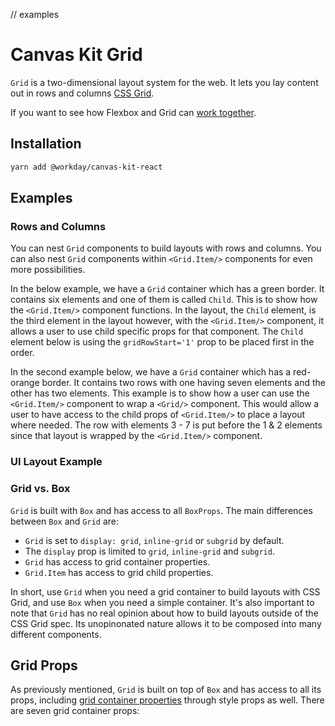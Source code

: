 
// examples

<Meta title="Components/Containers/Layout/Grid" component={Grid} />

# Canvas Kit Grid

`Grid` is a two-dimensional layout system for the web. It lets you lay content out in rows and
columns [CSS Grid](https://developer.mozilla.org/en-US/docs/Learn/CSS/CSS_layout/Grids).

If you want to see how Flexbox and Grid can
[work together](https://css-tricks.com/css-grid-replace-flexbox/).

## Installation

```sh
yarn add @workday/canvas-kit-react
```

## Examples

### Rows and Columns

You can nest `Grid` components to build layouts with rows and columns. You can also nest `Grid`
components within `<Grid.Item/>` components for even more possibilities.

In the below example, we have a `Grid` container which has a green border. It contains six elements
and one of them is called `Child`. This is to show how the `<Grid.Item/>` component functions. In
the layout, the `Child` element, is the third element in the layout however, with the `<Grid.Item/>`
component, it allows a user to use child specific props for that component. The `Child` element
below is using the `gridRowStart='1'` prop to be placed first in the order.

In the second example below, we have a `Grid` container which has a red-orange border. It contains
two rows with one having seven elements and the other has two elements. This example is to show how
a user can use the `<Grid.Item/>` component to wrap a `<Grid/>` component. This would allow a user
to have access to the child props of `<Grid.Item/>` to place a layout where needed. The row with
elements 3 - 7 is put before the 1 & 2 elements since that layout is wrapped by the `<Grid.Item/>`
component.

<ExampleCodeBlock code={GridLayout} />

### UI Layout Example

<ExampleCodeBlock code={UIExample} />

<!-- ### Small Containers

You can also use `Grid` to create layouts within smaller containers, such as this card example
below:

<ExampleCodeBlock code={GridCard} /> -->

### Grid vs. Box

`Grid` is built with `Box` and has access to all `BoxProps`. The main differences between `Box` and
`Grid` are:

- `Grid` is set to `display: grid`, `inline-grid` or `subgrid` by default.
- The `display` prop is limited to `grid`, `inline-grid` and `subgrid`.
- `Grid` has access to grid container properties.
- `Grid.Item` has access to grid child properties.

In short, use `Grid` when you need a grid container to build layouts with CSS Grid, and use `Box`
when you need a simple container. It's also important to note that `Grid` has no real opinion about
how to build layouts outside of the CSS Grid spec. Its unopinonated nature allows it to be composed
into many different components.

## Grid Props

As previously mentioned, `Grid` is built on top of `Box` and has access to all its props, including
[grid container properties](https://developer.mozilla.org/en-US/docs/Web/CSS/CSS_Grid_Layout/Basic_Concepts_of_Grid_Layout#the_grid_container)
through style props as well. There are seven grid container props:

<ArgsTable of={GridStyle} />

<!-- ### Grid Props (Exhaustive List)

<ArgsTable of={Grid} /> -->
